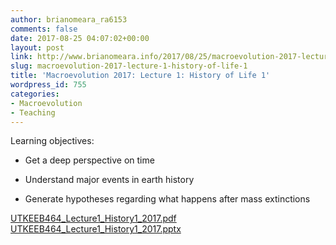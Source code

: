 ```yaml
---
author: brianomeara_ra6153
comments: false
date: 2017-08-25 04:07:02+00:00
layout: post
link: http://www.brianomeara.info/2017/08/25/macroevolution-2017-lecture-1-history-of-life-1/
slug: macroevolution-2017-lecture-1-history-of-life-1
title: 'Macroevolution 2017: Lecture 1: History of Life 1'
wordpress_id: 755
categories:
- Macroevolution
- Teaching
---
```


Learning objectives:



    
  * Get a deep perspective on time

    
  * Understand major events in earth history

    
  * Generate hypotheses regarding what happens after mass extinctions


[UTKEEB464_Lecture1_History1_2017.pdf](http://brianomeara.info/wordpress_beta/wp-content/uploads/2017/08/UTKEEB464_Lecture1_History1_2017.pdf) [UTKEEB464_Lecture1_History1_2017.pptx](http://brianomeara.info/wordpress_beta/wp-content/uploads/2017/08/UTKEEB464_Lecture1_History1_2017.pptx)
